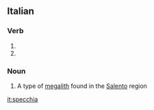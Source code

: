 ==Italian==

===Verb===
{{head|it|verb form}}

# {{inflection of|specchiare||3|s|pres|ind|lang=it}}
# {{inflection of|specchiare||2|s|imp|lang=it}}

===Noun===
{{wikipedia|Specchia (megalite)|lang=it}}
{{it-noun|f}}

# A type of [[megalith]] found in the [[Salento]] region

[[it:specchia]]